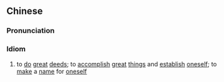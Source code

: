 {{also|树功立业}}
==Chinese==
{{zh-forms|s=树功立业|type=22}}

===Pronunciation===
{{zh-pron
|m=shùgōng lìyè
|cat=id
}}

===Idiom===
{{zh-idiom}}

# to [[do]] [[great]] [[deed]]s; to [[accomplish]] [[great]] [[thing]]s and [[establish]] [[oneself]]; to [[make]] a [[name]] for [[oneself]]